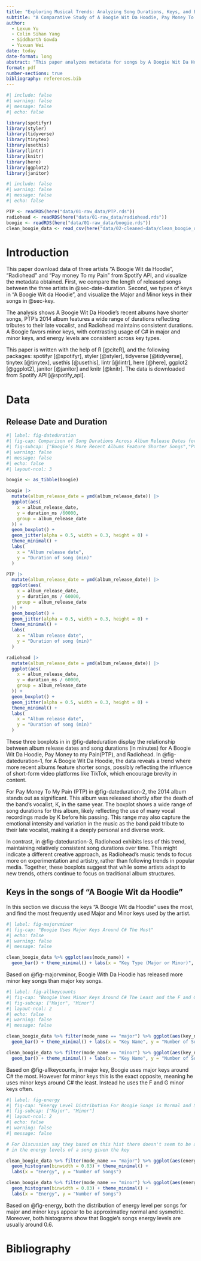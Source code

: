 ```yaml
---
title: "Exploring Musical Trends: Analyzing Song Durations, Keys, and Energy Levels"
subtitle: "A Comparative Study of A Boogie Wit Da Hoodie, Pay Money To My Pain, and Radiohead Using Spotify Metadata"
author: 
  - Lexun Yu
  - Colin Sihan Yang
  - Siddharth Gowda
  - Yuxuan Wei
date: today
date-format: long
abstract: "This paper analyzes metadata for songs by A Boogie Wit Da Hoodie, Pay Money To My Pain (PTP), and Radiohead, focusing on trends in song durations, key usage, and energy levels. A Boogie’s recent albums feature shorter songs, reflecting modern media influences, while PTP’s 2014 album shows wide duration variability, likely tied to emotional tributes to their late vocalist. Radiohead maintains consistent song durations, emphasizing artistic experimentation over trends. Key analysis reveals A Boogie favors minor keys, with consistent energy levels across key types."
format: pdf
number-sections: true
bibliography: references.bib
---
```


```r
#| include: false
#| warning: false
#| message: false
#| echo: false

library(spotifyr)
library(styler)
library(tidyverse)
library(tinytex)
library(usethis)
library(lintr)
library(knitr)
library(here)
library(ggplot2)
library(janitor)
```

```r
#| include: false
#| warning: false
#| message: false
#| echo: false

PTP <- readRDS(here("data/01-raw_data/PTP.rds"))
radiohead <- readRDS(here("data/01-raw_data/radiohead.rds"))
boogie <- readRDS(here("data/01-raw_data/boogie.rds"))
clean_boogie_data <- read_csv(here("data/02-cleaned-data/clean_boogie_data.csv"))
```

# Introduction
This paper download data of three artists "A Boogie Wit da Hoodie", "Radiohead" and "Pay money To my Pain" from Spotify API, and visualize the metadata obtained. First, we compare the length of released songs between the three artists in @sec-date-duration. Second, we types of keys in "A Boogie Wit da Hoodie", and visualize the Major and Minor keys in their songs in @sec-key.

The analysis shows A Boogie Wit Da Hoodie’s recent albums have shorter songs, PTP’s 2014 album features a wide range of durations reflecting tributes to their late vocalist, and Radiohead maintains consistent durations. A Boogie favors minor keys, with contrasting usage of C# in major and minor keys, and energy levels are consistent across key types.

This paper is written with the help of R [@citeR], and the following packages: spotifyr [@spotifyr], styler [@styler], tidyverse [@tidyverse], tinytex [@tinytex], usethis [@usethis], lintr [@lintr], here [@here], ggplot2 [@ggplot2], janitor [@janitor] and knitr [@knitr]. The data is downloaded from Spotify API [@spotify_api].


# Data
## Release Date and Duration {#sec-date-duration}
```r
#| label: fig-dateduration
#| fig-cap: Comparison of Song Durations Across Album Release Dates for Different Artists 
#| fig-subcap: ["Boogie’s More Recent Albums Feature Shorter Songs","Ptp’s 2014 Album Shows a Wide Range of Song Durations", "Radiohead Maintains Consistent Song Durations Over Time"] 
#| warning: false
#| message: false
#| echo: false
#| layout-ncol: 3

boogie <- as_tibble(boogie)

boogie |>
  mutate(album_release_date = ymd(album_release_date)) |>
  ggplot(aes(
    x = album_release_date,
    y = duration_ms /60000,
    group = album_release_date
  )) +
  geom_boxplot() +
  geom_jitter(alpha = 0.5, width = 0.3, height = 0) +
  theme_minimal() +
  labs(
    x = "Album release date",
    y = "Duration of song (min)"
  )

PTP |>
  mutate(album_release_date = ymd(album_release_date)) |>
  ggplot(aes(
    x = album_release_date,
    y = duration_ms / 60000,
    group = album_release_date
  )) +
  geom_boxplot() +
  geom_jitter(alpha = 0.5, width = 0.3, height = 0) +
  theme_minimal() +
  labs(
    x = "Album release date",
    y = "Duration of song (min)"
  )

radiohead |>
  mutate(album_release_date = ymd(album_release_date)) |>
  ggplot(aes(
    x = album_release_date,
    y = duration_ms / 60000,
    group = album_release_date
  )) +
  geom_boxplot() +
  geom_jitter(alpha = 0.5, width = 0.3, height = 0) +
  theme_minimal() +
  labs(
    x = "Album release date",
    y = "Duration of song (min)"
  )

```

These three boxplots in in @fig-dateduration display the relationship between album release dates and song durations (in minutes) for A Boogie Wit Da Hoodie, Pay Money to my Pain(PTP), and Radiohead. In @fig-dateduration-1, for A Boogie Wit Da Hoodie, the data reveals a trend where more recent albums feature shorter songs, possibly reflecting the influence of short-form video platforms like TikTok, which encourage brevity in content.

For Pay Money To My Pain (PTP) in @fig-dateduration-2, the 2014 album stands out as significant. This album was released shortly after the death of the band's vocalist, K, in the same year. The boxplot shows a wide range of song durations for this album, likely reflecting the use of many vocal recordings made by K before his passing. This range may also capture the emotional intensity and variation in the music as the band paid tribute to their late vocalist, making it a deeply personal and diverse work.

In contrast, in @fig-dateduration-3, Radiohead exhibits less of this trend, maintaining relatively consistent song durations over time. This might indicate a different creative approach, as Radiohead’s music tends to focus more on experimentation and artistry, rather than following trends in popular media. Together, these boxplots suggest that while some artists adapt to new trends, others continue to focus on traditional album structures.

## Keys in the songs of "A Boogie Wit da Hoodie" {#sec-key}
In this section we discuss the keys "A Boogie Wit da Hoodie" uses the most, and find the most frequently used Major and Minor keys used by the artist. 

```r
#| label: fig-majorvminor
#| fig-cap: "Boogie Uses Major Keys Around C# The Most"
#| echo: false
#| warning: false
#| message: false

clean_boogie_data %>% ggplot(aes(mode_name)) +
  geom_bar() + theme_minimal() + labs(x = "Key Type (Major or Minor)", y = "Number of Songs")


```
Based on @fig-majorvminor, Boogie With Da Hoodie has released more minor key songs than major key songs. 


```r
#| label: fig-allkeycounts
#| fig-cap: "Boogie Uses Minor Keys Around C# The Least and the F and G Minor Keys Often"
#| fig-subcap: ["Major", "Minor"]
#| layout-ncol: 2
#| echo: false
#| warning: false
#| message: false

clean_boogie_data %>% filter(mode_name == "major") %>% ggplot(aes(key_name)) +
  geom_bar() + theme_minimal() + labs(x = "Key Name", y = "Number of Songs in Key")

clean_boogie_data %>% filter(mode_name == "minor") %>% ggplot(aes(key_name)) +
  geom_bar() + theme_minimal() + labs(x = "Key Name", y = "Number of Songs in Key")

```

Based on @fig-allkeycounts, in major key, Boogie uses major keys around C# the most. However for minor keys this is the exact opposite, meaning he uses minor keys around C# the least. Instead he uses the F and G minor keys often.

```r
#| label: fig-energy
#| fig-cap: "Energy Level Distribution For Boogie Songs is Normal and Sysmetric"
#| fig-subcap: ["Major", "Minor"]
#| layout-ncol: 2
#| echo: false
#| warning: false
#| message: false

# For Discussion say they based on this hist there doesn't seem to be a difference
# in the energy levels of a song given the key

clean_boogie_data %>% filter(mode_name == "major") %>% ggplot(aes(energy)) +
  geom_histogram(binwidth = 0.03) + theme_minimal() + 
  labs(x = "Energy", y = "Number of Songs")

clean_boogie_data %>% filter(mode_name == "minor") %>% ggplot(aes(energy)) +
  geom_histogram(binwidth = 0.03) + theme_minimal() + 
  labs(x = "Energy", y = "Number of Songs")

```

Based on @fig-energy, both the distribution of energy level per songs for major and minor keys appear to be approximatley normal and sysmetric. Moreover, both histograms show that Boggie's songs energy levels are usually around 0.6.

\newpage

# Bibliography